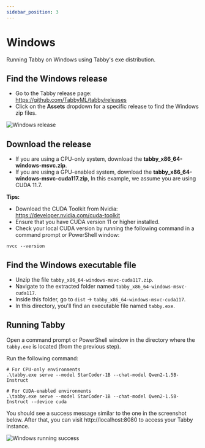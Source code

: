 ```yaml
---
sidebar_position: 3
---
```



# Windows
Running Tabby on Windows using Tabby's exe distribution.

## Find the Windows release
* Go to the Tabby release page: https://github.com/TabbyML/tabby/releases
* Click on the **Assets** dropdown for a specific release to find the Windows zip files.
<div align="left">
  <img src={releaseImage} alt="Windows release" style={{ width: 800 }} />
</div>

## Download the release
* If you are using a CPU-only system, download the **tabby_x86_64-windows-msvc.zip**.
* If you are using a GPU-enabled system, download the **tabby_x86_64-windows-msvc-cuda117.zip**, In this example, we assume you are using CUDA 11.7.

**Tips:**
* Download the CUDA Toolkit from Nvidia: https://developer.nvidia.com/cuda-toolkit
* Ensure that you have CUDA version 11 or higher installed.
* Check your local CUDA version by running the following command in a command prompt or PowerShell window:
```
nvcc --version
```

## Find the Windows executable file
* Unzip the file `tabby_x86_64-windows-msvc-cuda117.zip`.
* Navigate to the extracted folder named `tabby_x86_64-windows-msvc-cuda117`.
* Inside this folder, go to `dist` -> `tabby_x86_64-windows-msvc-cuda117`.
* In this directory, you'll find an executable file named `tabby.exe`.

## Running Tabby
Open a command prompt or PowerShell window in the directory where the `tabby.exe` is located (from the previous step).

Run the following command:
```
# For CPU-only environments
.\tabby.exe serve --model StarCoder-1B --chat-model Qwen2-1.5B-Instruct

# For CUDA-enabled environments
.\tabby.exe serve --model StarCoder-1B --chat-model Qwen2-1.5B-Instruct --device cuda
```

You should see a success message similar to the one in the screenshot below. After that, you can visit http://localhost:8080 to access your Tabby instance.
<div align="left">
  <img src={successImage} alt="Windows running success" style={{ width: 800 }} />
</div>